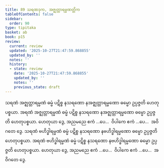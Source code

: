 ```yaml
---
title: 89 သရဏဒုက, အဇ္ဈတ္တာရမ္မဏတ္တိက
tableOfContents: false
sidebar:
  order: 90
type: tipitaka
basket: ab
book: p15
review:
  current: review
  updated: '2025-10-27T21:47:59.868855'
  updated_by: ''
  notes: ''
  history:
  - state: review
    date: '2025-10-27T21:47:59.868855'
    updated_by: ''
    notes: ''
    previous_state: draft
---
```



<ReviewStatus review={frontmatter.review} showDetails={true} />

<HypothesisAnnotation frontmatter={frontmatter} />

<DynamicBreadcrumb />

<Division number="101" book="p15" e="ch" v="40" p="243">

<Paragraph number="277" book="p15">
သရဏံ အဇ္ဈတ္တာရမ္မဏံ ဓမ္မံ ပဋိစ္စ နသရဏော နအဇ္ဈတ္တာရမ္မဏော ဓမ္မော ဥပ္ပဇ္ဇတိ ဟေတုပစ္စယာ. အရဏံ အဇ္ဈတ္တာရမ္မဏံ ဓမ္မံ ပဋိစ္စ နသရဏော နအဇ္ဈတ္တာရမ္မဏော ဓမ္မော ဥပ္ပဇ္ဇတိ ဟေတုပစ္စယာ. ဟေတုယာ ဒွေ, အညမညေ ဧကံ …ပေ…  ဝိပါကေ ဧကံ …ပေ…  အဝိဂတေ ဒွေ.
</Paragraph>

<Paragraph number="278" book="p15">
သရဏံ ဗဟိဒ္ဓါရမ္မဏံ ဓမ္မံ ပဋိစ္စ နသရဏော နဗဟိဒ္ဓါရမ္မဏော ဓမ္မော ဥပ္ပဇ္ဇတိ ဟေတုပစ္စယာ. အရဏံ ဗဟိဒ္ဓါရမ္မဏံ ဓမ္မံ ပဋိစ္စ နသရဏော နဗဟိဒ္ဓါရမ္မဏော ဓမ္မော ဥပ္ပဇ္ဇတိ ဟေတုပစ္စယာ. ဟေတုယာ ဒွေ, အညမညေ ဧကံ …ပေ…  ဝိပါကေ ဧကံ …ပေ…  အဝိဂတေ ဒွေ.
</Paragraph>
</Division>